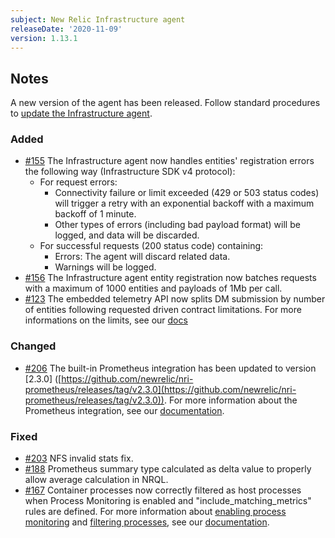 ```yaml
---
subject: New Relic Infrastructure agent
releaseDate: '2020-11-09'
version: 1.13.1
---
```


## Notes

A new version of the agent has been released. Follow standard procedures to [update the Infrastructure agent](https://docs.newrelic.com/docs/infrastructure/install-configure-manage-infrastructure/update-or-uninstall/update-infrastructure-agent).

### Added

* [#155](https://github.com/newrelic/infrastructure-agent/issues/155) The Infrastructure agent now handles entities' registration errors the following way (Infrastructure SDK v4 protocol):
  * For request errors:
    * Connectivity failure or limit exceeded (429 or 503 status codes) will trigger a retry with an exponential backoff with a maximum backoff of 1 minute.
    * Other types of errors (including bad payload format) will be logged, and data will be discarded.
  * For successful requests (200 status code) containing:
    * Errors: The agent will discard related data.
    * Warnings will be logged.
* [#156](https://github.com/newrelic/infrastructure-agent/issues/156) The Infrastructure agent entity registration now batches requests with a maximum of 1000 entities and payloads of 1Mb per call.
* [#123](https://github.com/newrelic/infrastructure-agent/issues/123) The embedded telemetry API now splits DM submission by number of entities following requested driven contract limitations. For more informations on the limits, see our [docs](https://docs.newrelic.com/docs/telemetry-data-platform/get-data/apis/metric-api-limits-restricted-attributes)

### Changed

* [#206](https://github.com/newrelic/infrastructure-agent/pull/206) The built-in Prometheus integration has been updated to version \[2.3.0] ([https://github.com/newrelic/nri-prometheus/releases/tag/v2.3.0](https://github.com/newrelic/nri-prometheus/releases/tag/v2.3.0)). For more information about the Prometheus integration, see our [documentation](https://docs.newrelic.com/docs/integrations/prometheus-integrations).

### Fixed

* [#203](https://github.com/newrelic/infrastructure-agent/pull/203) NFS invalid stats fix.
* [#188](https://github.com/newrelic/infrastructure-agent/issues/188) Prometheus summary type calculated as delta value to properly allow average calculation in NRQL.
* [#167](https://github.com/newrelic/infrastructure-agent/issues/167) Container processes now correctly filtered as host processes when Process Monitoring is enabled and "include_matching_metrics" rules are defined. For more information about [enabling process monitoring](https://docs.newrelic.com/docs/infrastructure/install-configure-manage-infrastructure/configuration/infrastructure-configuration-settings#enable-process-metrics) and [filtering processes](https://docs.newrelic.com/docs/infrastructure/install-configure-manage-infrastructure/configuration/infrastructure-configuration-settings#include-matching-metrics), see our [documentation](https://docs.newrelic.com/docs/infrastructure/infrastructure-ui-pages/infrastructure-ui/infrastructure-hosts-page#processes-tab).
